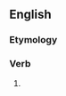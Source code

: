 ==English==

===Etymology===
{{suffix|begin|eth|lang=en}}

===Verb===
{{en-verb form}}

# {{en-archaic third-person singular of|begin}}